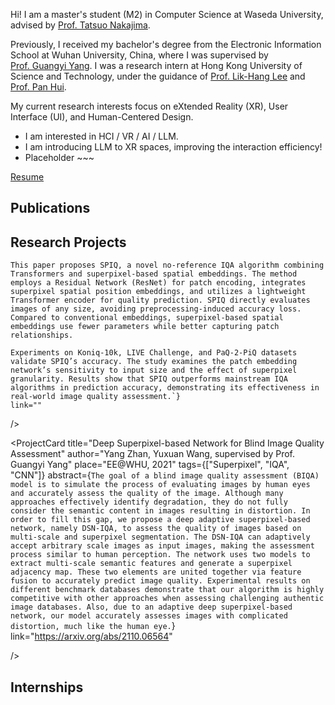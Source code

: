 
Hi! I am a master's student (M2) in Computer Science at Waseda University, advised by [Prof. Tatsuo Nakajima](https://scholar.google.co.jp/citations?user=hVxdgeYAAAAJ&hl=ja).

Previously, I received my bachelor's degree from the Electronic Information School at Wuhan University, China, where I was supervised by [Prof. Guangyi Yang](https://scholar.google.com/citations?hl=zh-CN&user=DiqJdPEAAAAJ&view_op=list_works&sortby=pubdate). I was a research intern at Hong Kong University of Science and Technology, under the guidance of [Prof. Lik-Hang Lee](https://www.lhlee.com/) and [Prof. Pan Hui](https://panhui.people.ust.hk/index.html).

My current research interests focus on eXtended Reality (XR), User Interface (UI), and Human-Centered Design.

- I am interested in HCI / VR / AI / LLM.
- I am introducing LLM to XR spaces, improving the interaction efficiency!
- Placeholder ~~~

<a href="/resume">Resume</a>

## Publications

<CardList>
  <span />
  <SinglePubCard
    title="Effect of Presentation Methods on User Experiences and Perception in VR Shopping Recommender Systems"
    author="Yang Zhan, Tatsuo Nakajima"
    conference="SIGIR-AP 24"
    description="We investigated how presentations of recommended products affect shopping, revealing users' expectation for attention cues in VR recommender system."
    imagePaths={imagePaths.get("shop-rs")}
    link="https://dl.acm.org/doi/10.1145/3673791.3698430"
    pdfPath=""
    techIcon="unity,python"
  />
  <SinglePubCard
    title="Investigating User Experience in Virtual Goods Shopping through a VR Diegetic In-Game Store 🏆"
    author="Yang Zhan*, Yiming Sun*, Tatsuo Nakajima"
    conference="AVI 24"
    description="Why people enjoy shopping for virtual goods? We explored how functionality and social experiences come together to shape the novel VR shopping experience."
    imagePaths={imagePaths.get("shop-avi")}
    link="https://dl.acm.org/doi/10.1145/3656650.3656670"
    pdfPath=""
    techIcon="unity"
  />
</CardList>

## Research Projects

<CardList>
  <ProjectCard {...testInfo} />
  <ProjectCard
    title="Superpixel based no-reference Image Quality Transformer (SPIQ)"
    author="Yang Zhan, supervised by Prof. Guangyi Yang"
    place="EE@WHU, 2022"
    tags={["Superpixel", "Image Quality Assessment", "Transformer"]}
    abstract={`Image Quality Assessment (IQA) evaluates the visual quality of digital images and is widely used in Computer Vision (CV). Recent high-performance IQA algorithms are mainly based on Convolutional Neural Networks (CNNs), but their fixed input size constraints prevent direct processing of images with varying dimensions. To address this, Transformers, which handle arbitrary-length sequences, have been introduced in IQA.

    This paper proposes SPIQ, a novel no-reference IQA algorithm combining Transformers and superpixel-based spatial embeddings. The method employs a Residual Network (ResNet) for patch encoding, integrates superpixel spatial position embeddings, and utilizes a lightweight Transformer encoder for quality prediction. SPIQ directly evaluates images of any size, avoiding preprocessing-induced accuracy loss. Compared to conventional embeddings, superpixel-based spatial embeddings use fewer parameters while better capturing patch relationships.

    Experiments on Koniq-10k, LIVE Challenge, and PaQ-2-PiQ datasets validate SPIQ’s accuracy. The study examines the patch embedding network’s sensitivity to input size and the effect of superpixel granularity. Results show that SPIQ outperforms mainstream IQA algorithms in prediction accuracy, demonstrating its effectiveness in real-world image quality assessment.`}
    link=""

/>

  <ProjectCard
    title="Deep Superpixel-based Network for Blind Image Quality Assessment"
    author="Yang Zhan, Yuxuan Wang, supervised by Prof. Guangyi Yang"
    place="EE@WHU, 2021"
    tags={["Superpixel", "IQA", "CNN"]}
    abstract={`The goal of a blind image quality assessment (BIQA) model is to simulate the process of evaluating images by human eyes and accurately assess the quality of the image. Although many approaches effectively identify degradation, they do not fully consider the semantic content in images resulting in distortion. In order to fill this gap, we propose a deep adaptive superpixel-based network, namely DSN-IQA, to assess the quality of images based on multi-scale and superpixel segmentation. The DSN-IQA can adaptively accept arbitrary scale images as input images, making the assessment process similar to human perception. The network uses two models to extract multi-scale semantic features and generate a superpixel adjacency map. These two elements are united together via feature fusion to accurately predict image quality. Experimental results on different benchmark databases demonstrate that our algorithm is highly competitive with other approaches when assessing challenging authentic image databases. Also, due to an adaptive deep superpixel-based network, our model accurately assesses images with complicated distortion, much like the human eye.`}
    link="https://arxiv.org/abs/2110.06564"

/>

</CardList>

## Internships

<CardList>
  <InfoCard
    title="Research intern at Hong Kong University of Science and Technology"
    author="Supervised by Prof. Pan Hui and Prof. Lik-hang Lee, 2021"
  />
</CardList>
